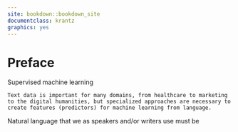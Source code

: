 ```yaml
--- 
site: bookdown::bookdown_site
documentclass: krantz
graphics: yes
---
```


# Preface

Supervised machine learning

```block
Text data is important for many domains, from healthcare to marketing to the digital humanities, but specialized approaches are necessary to create features (predictors) for machine learning from language.
```

Natural language that we as speakers and/or writers use must be 
